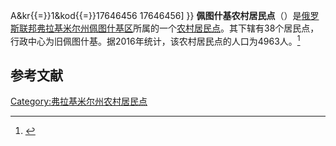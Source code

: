 {{Infobox Settlement
| official_name = 佩图什基农村居民点
| native_name = Петушинское сельское поселение
| settlement_type = [[农村居民点|农村居民点]]
| subdivision_type = [[国家|国家]]
| subdivision_type1 = [[州_(俄罗斯)|州]]
| subdivision_type2 = [[区_(苏联)|区]]
| subdivision_name = {{RUS}}
| subdivision_name1 = [[弗拉基米尔州|弗拉基米尔州]]
| subdivision_name2 = [[佩图什基区|佩图什基区]]
| seat_type = 行政中心
| seat = 旧佩图什基
| population_as_of=2016
| population_footnotes = <ref name=stat />
| population_total = 4963
| coordinates_display = inline,title
| latd = 55 | latm = 56 | lats = 29 | latNS = N
| longd = 39 | longm = 29 | longs = 04 | longEW = E
| timezone = [[莫斯科时间|MSK]]
| utc_offset = +3
| blank_name = [[俄罗斯市政土地区划代码|OKTMO编码]]
| blank_info = [http://classif.spb.ru/classificators/view/tma.php?st{{=}}A&kr{{=}}1&kod{{=}}17646456 17646456]
}}
'''佩图什基农村居民点'''（{{lang-ru|Петушинское сельское поселение}}）是[[俄罗斯联邦|俄罗斯联邦]][[弗拉基米尔州|弗拉基米尔州]][[佩图什基区|佩图什基区]]所属的一个[[农村居民点|农村居民点]]。其下辖有38个居民点，行政中心为旧佩图什基。据2016年统计，该农村居民点的人口为4963人。<ref name=stat>{{cite web | url = http://www.gks.ru/free_doc/doc_2016/bul_dr/mun_obr2016.rar | title = Численность населения Российской Федерации по муниципальным образованиям на 1 января 2016 года | language = ru | accessdate = 2016-12-18 | archive-date = 2019-05-13 | archive-url = https://web.archive.org/web/20190513150350/http://www.gks.ru/free_doc/doc_2016/bul_dr/mun_obr2016.rar | dead-url = no }}</ref>

== 参考文献 ==
{{reflist}}

{{Russia-stub}}

[[Category:弗拉基米尔州农村居民点|Category:弗拉基米尔州农村居民点]]